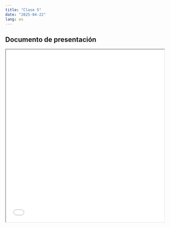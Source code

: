```yaml
---
title: "Clase 5"
date: "2025-04-22"
lang: es
---
```


## Documento de presentación
 
<iframe src=/slides/05-clase5/05-clase5.html height="550" width=100% allowfullscreen="true">
</iframe> 



